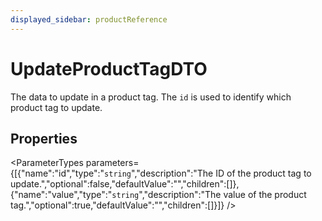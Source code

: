 ```yaml
---
displayed_sidebar: productReference
---
```



# UpdateProductTagDTO

The data to update in a product tag. The `id` is used to identify which product tag to update.

## Properties

<ParameterTypes parameters={[{"name":"id","type":"`string`","description":"The ID of the product tag to update.","optional":false,"defaultValue":"","children":[]},{"name":"value","type":"`string`","description":"The value of the product tag.","optional":true,"defaultValue":"","children":[]}]} />
